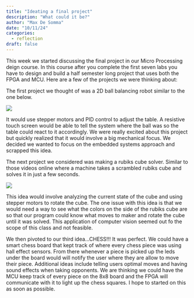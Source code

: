```yaml
---
title: "Ideating a final project"
description: "What could it be?"
author: "Max De Somma"
date: "10/11/24"
categories:
  - reflection
draft: false
---
```

This week we started discussing the final project in our Micro Processing deign course. In this course after you complete the first seven labs you have to design and build a half semester long project that uses both the FPGA and MCU. Here are a few of the projects we were thinking about:

The first project we thought of was a 2D ball balancing robot similar to the one below.

![](images/ballBalancer.jpg)

It would use stepper motors and PID control to adjust the table. A resistive touch screen would be able to tell the system where the ball was so the table could react to it accordingly.
We were really excited about this project but quickly realized that it would involve a big mechanical focus. We decided we wanted to focus on the embedded systems approach and scrapped this idea.

The next project we considered was making a rubiks cube solver. Similar to those videos online where a machine takes a scrambled rubiks cube and solves it in just a few seconds.

![](images/rubiks.gif)

This idea would involve analyzing the current state of the cube and using stepper motors to rotate the cube.
The one issue with this idea is that we would need a way to see what the colors on the side of the rubiks cube are so that our program could know what moves to maker and rotate the cube until it was solved. This application of computer vision seemed out fo the scope of this class and not feasible.

We then pivoted to our third idea...CHESS!!! It was perfect. We could have a smart chess board that kept track of where every chess piece was using hall effect sensors. From there whenever a piece is picked up the leds under the board would will notify the user where they are allow to move their piece.
Additional ideas include telling users optimal moves and having sound effects when taking opponents. We are thinking we could have the MCU keep track of every piece on the 8x8 board and the FPGA will communicate with it to light up the chess squares. I hope to started on this as soon as possible.
